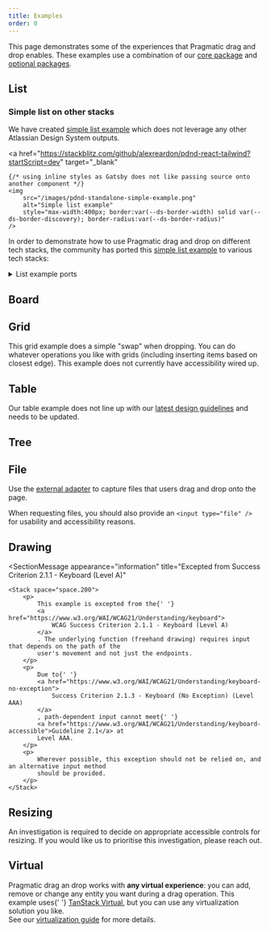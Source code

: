 ```yaml
---
title: Examples
order: 0
---
```




This page demonstrates some of the experiences that Pragmatic drag and drop enables. These examples
use a combination of our [core package](/components/pragmatic-drag-and-drop/core-package) and
[optional packages](/components/pragmatic-drag-and-drop/optional-packages).

## List

<Example Component={ListExample} appearance="showcase-only" />

### Simple list on other stacks

We have created [simple list example](https://github.com/alexreardon/pdnd-react-tailwind) which does
not leverage any other Atlassian Design System outputs.

<a
	href="https://stackblitz.com/github/alexreardon/pdnd-react-tailwind?startScript=dev"
	target="_blank"
>
	{/* using inline styles as Gatsby does not like passing source onto another component */}
	<img
		src="/images/pdnd-standalone-simple-example.png"
		alt="Simple list example"
		style="max-width:400px; border:var(--ds-border-width) solid var(--ds-border-discovery); border-radius:var(--ds-border-radius)"
	/>
</a>

In order to demonstrate how to use Pragmatic drag and drop on different tech stacks, the community
has ported this [simple list example](https://github.com/alexreardon/pdnd-react-tailwind) to various
tech stacks:

<details>
  <summary>List example ports</summary>

<br />

<SectionMessage appearance="warning">

These examples have been contributed by a mixture of Atlassian and non-Atlassian contributors.
Please use caution when viewing and running these examples.

</SectionMessage>

<br />
<br />

| Technologies                             | Source                                                         | Standalone example                                                                                   | Author(s)                                         |
| ---------------------------------------- | -------------------------------------------------------------- | ---------------------------------------------------------------------------------------------------- | ------------------------------------------------- |
| `React` + `TailwindCSS` + `TypeScript`   | [Github](https://github.com/alexreardon/pdnd-react-tailwind)   | [Run on StackBlitz](https://stackblitz.com/github/alexreardon/pdnd-react-tailwind?startScript=dev)   | [@alexandereardon](https://x.com/alexandereardon) |
| `TailwindCSS` + `TypeScript`             | [Github](https://github.com/alexreardon/pdnd-vanilla-tailwind) | [Run on StackBlitz](https://stackblitz.com/github/alexreardon/pdnd-vanilla-tailwind?startScript=dev) | [@alexandereardon](https://x.com/alexandereardon) |
| `SolidJS` + `TailwindCSS` + `TypeScript` | [Github](https://github.com/dotnize/pdnd-solid-tailwind)       | [Run on StackBlitz](https://stackblitz.com/github/dotnize/pdnd-solid-tailwind?startScript=dev)       | [@dotnize](https://x.com/dotnize)                 |

</details>

## Board

<Example Component={BoardExample} appearance="showcase-only" />

## Grid

<SectionMessage appearance="information">

This grid example does a simple "swap" when dropping. You can do whatever operations you like with
grids (including inserting items based on closest edge). This example does not currently have
accessibility wired up.

</SectionMessage>

<Example Component={GridExample} appearance="showcase-only" />

## Table

<SectionMessage appearance="information" title="Needs updating">

Our table example does not line up with our
[latest design guidelines](/components/pragmatic-drag-and-drop/design-guidelines) and needs to be
updated.

</SectionMessage>

<Example Component={TableExample} appearance="showcase-only" />

## Tree

<Example Component={TreeExample} appearance="showcase-only" />

## File

Use the [external adapter](/components/pragmatic-drag-and-drop/adapters/external) to capture files
that users drag and drop onto the page.

When requesting files, you should also provide an `<input type="file" />` for usability and
accessibility reasons.

<Example Component={FileExample} appearance="showcase-only" />

## Drawing

<SectionMessage
	appearance="information"
	title="Excepted from Success Criterion 2.1.1 - Keyboard (Level A)"
>
	<Stack space="space.200">
		<p>
			This example is excepted from the{' '}
			<a href="https://www.w3.org/WAI/WCAG21/Understanding/keyboard">
				WCAG Success Criterion 2.1.1 - Keyboard (Level A)
			</a>
			. The underlying function (freehand drawing) requires input that depends on the path of the
			user's movement and not just the endpoints.
		</p>
		<p>
			Due to{' '}
			<a href="https://www.w3.org/WAI/WCAG21/Understanding/keyboard-no-exception">
				Success Criterion 2.1.3 - Keyboard (No Exception) (Level AAA)
			</a>
			, path-dependent input cannot meet{' '}
			<a href="https://www.w3.org/WAI/WCAG21/Understanding/keyboard-accessible">Guideline 2.1</a> at
			Level AAA.
		</p>
		<p>
			Wherever possible, this exception should not be relied on, and an alternative input method
			should be provided.
		</p>
	</Stack>
</SectionMessage>

<Example Component={DrawingExample} appearance="showcase-only" />

## Resizing

<SectionMessage appearance="information" title="Accessibility guidance in progress">
	<p>
		An investigation is required to decide on appropriate accessible controls for resizing. If you
		would like us to prioritise this investigation, please reach out.
	</p>
</SectionMessage>

<Example Component={ResizingExample} appearance="showcase-only" />

## Virtual

<SectionMessage appearance="success">
	<p>
		Pragmatic drag an drop works with <strong>any virtual experience</strong>: you can add, remove
		or change any entity you want during a drag operation. This example uses{' '}
		<a href="https://tanstack.com/virtual/latest">TanStack Virtual</a>, but you can use any
		virtualization solution you like.
		<br />
		See our <a href="./core-package/recipes/virtualization">virtualization guide</a> for more
		details.
	</p>
</SectionMessage>

<Example Component={VirtualListExample} appearance="showcase-only" />
